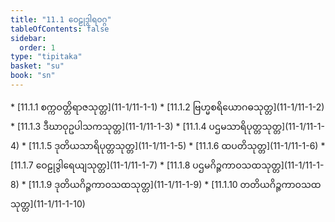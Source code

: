 ```yaml
---
title: "11.1 ဝေဠုဒွါရဝဂ္ဂ"
tableOfContents: false
sidebar:
  order: 1
type: "tipitaka"
basket: "su"
book: "sn"
---
```



<DynamicBreadcrumb />



<TableOfContents book="sn" section="11.1">
* [11.1.1 စက္ကဝတ္တိရာဇသုတ္တ](11-1/11-1-1)
* [11.1.2 ဗြဟ္မစရိယောဂဓသုတ္တ](11-1/11-1-2)
* [11.1.3 ဒီဃာဝုဥပါသကသုတ္တ](11-1/11-1-3)
* [11.1.4 ပဌမသာရိပုတ္တသုတ္တ](11-1/11-1-4)
* [11.1.5 ဒုတိယသာရိပုတ္တသုတ္တ](11-1/11-1-5)
* [11.1.6 ထပတိသုတ္တ](11-1/11-1-6)
* [11.1.7 ဝေဠုဒွါရေယျသုတ္တ](11-1/11-1-7)
* [11.1.8 ပဌမဂိဉ္ဇကာဝသထသုတ္တ](11-1/11-1-8)
* [11.1.9 ဒုတိယဂိဉ္ဇကာဝသထသုတ္တ](11-1/11-1-9)
* [11.1.10 တတိယဂိဉ္ဇကာဝသထသုတ္တ](11-1/11-1-10)
</TableOfContents>